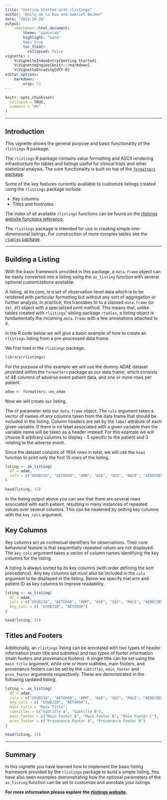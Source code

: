 ```yaml
---
title: "Getting Started with rlistings"
author: "Emily de la Rua and Gabriel Becker"
date: "2022-10-26"
output:
    rmarkdown::html_document:
        theme: "spacelab"
        highlight: "kate"
        toc: true
        toc_float:
          collapsed: false
vignette: >
    %\VignetteIndexEntry{Getting Started}
    %\VignetteEngine{knitr::rmarkdown}
    %\VignetteEncoding{UTF-8}
editor_options:
    markdown: 
        wrap: 72
---
```


```r
knitr::opts_chunk$set(
  collapse = TRUE,
  comment = "#>"
)
```

---------

## Introduction

This vignette shows the general purpose and basic functionality of the `rlistings` R package.  

The `rlistings` R package contains value formatting and ASCII rendering infrastructure for tables and listings useful for clinical trials and other statistical analysis. 
The core functionality is built on top of the [`formatters` package](https://insightsengineering.github.io/formatters/). 

Some of the key features currently available to customize listings created using the `rlistings` package include:

- Key columns
- Titles and footnotes

The index of all available `rlistings` functions can be found on the [rlistings website functions reference](https://insightsengineering.github.io/rlistings/reference/index.html).

The `rlistings` package is intended for use in creating simple one-dimensional listings. For construction of more complex tables see the [`rtables` package](https://roche.github.io/rtables/).

---------

## Building a Listing

With the basic framework provided in this package, a `data.frame` object can be easily converted into a listing using the `as_listing` function with several optional customizations available.

A listing, at its core, is a set of observation-level data which is to be rendered with particular formatting but without any sort of aggregation or further analysis. In practice, this translates to to a classed `data.frame` (or `tbl_df`) object with a specialized print method. This means that, unlike tables created with `rlistings`' sibling package `rtables`, a listing object is fundamentally the incoming `data.frame` with a few annotations attached to it.


In the R code below we will give a basic example of how to create an `rlistings` listing from a pre-processed data frame.

We first load in the `rlistings` package.

```r
library(rlistings)
```

For the purpose of this example we will use the dummy ADAE dataset provided within the `formatters` package as our data frame, which consists of 48 columns of adverse event patient data, and one or more rows per patient.

```r
adae <- formatters::ex_adae
```

Now we will create our listing.

The `df` parameter sets our `data.frame` object. The `cols` argument takes a vector of names of any columns taken from the data frame that should be included in the listing. Column headers are set by the `label` attribute of each given variable. If there is no label associated with a given variable then the variable name will be taken as a header instead. For this example we will choose 8 arbitrary columns to display - 5 specific to the patient and 3 relating to the adverse event.

Since the dataset consists of 1934 rows in total, we will use the `head` function to print only the first 15 rows of the listing.

```r
lsting <- as_listing(
  df = adae,
  cols = c("USUBJID", "AETOXGR", "ARM", "AGE", "SEX", "RACE", "AEDECOD", "AESEV"),
)

head(lsting, 15)
```

In the listing output above you can see that there are several rows associated with each patient, resulting in many instances of repeated values over several columns. This can be neatened by setting key columns with the `key_cols` argument.

## Key Columns

Key columns act as contextual identifiers for observations. Their core behavioral feature is that sequentially repeated values are not displayed. The `key_cols` argument takes a vector of column names identifying the key columns for the listing.

A listing is always sorted by its key columns (with order defining the sort precedence). Any key columns set must also be included in the `cols` argument to be displayed in the listing. Below we specify trial arm and patient ID as key columns to improve readability.

```r
lsting <- as_listing(
  df = adae,
  cols = c("USUBJID", "AETOXGR", "ARM", "AGE", "SEX", "RACE", "AEDECOD", "AESEV"),
  key_cols = c( "USUBJID", "AETOXGR")
)

head(lsting, 15)
```

## Titles and Footers

Additionally, an `rlistings` listing can be annotated with two types of header information (main title and subtitles) and two types of footer information (main footers and provenance footers). A single title can be set using the `main_title` argument, while one or more subtitles, main footers, and provenance footers can be set by the `subtitles`, `main_footer` and `prov_footer` arguments respectively. These are demonstrated in the following updated listing.

```r
lsting <- as_listing(
  df = adae,
  cols = c("USUBJID", "AETOXGR", "ARM", "AGE", "SEX", "RACE", "AEDECOD", "AESEV"),
  key_cols = c( "USUBJID", "AETOXGR"),
  main_title = "Main Title",
  subtitles = c("Subtitle A", "Subtitle B"),
  main_footer = c("Main Footer A", "Main Footer B", "Main Footer C"),
  prov_footer = c("Provenance Footer A", "Provenance Footer B")
)

head(lsting, 15)
```

---------

## Summary

In this vignette you have learned how to implement the basic listing framework provided by the `rlistings` package to build a simple listing. You have also seen examples demonstrating how the optional parameters of the `as_listing` function can be set to customize and annotate your listings.

**For more information please explore the [rlistings website](https://insightsengineering.github.io/rlistings/).**
